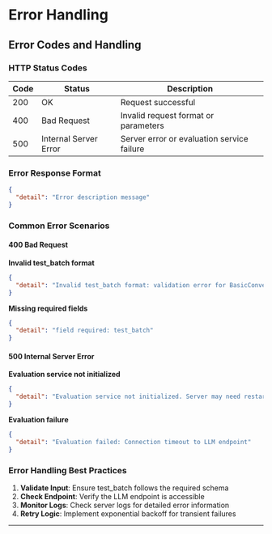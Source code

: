 # Error Handling
## Error Codes and Handling

### HTTP Status Codes

| Code | Status | Description |
|------|--------|-------------|
| 200 | OK | Request successful |
| 400 | Bad Request | Invalid request format or parameters |
| 500 | Internal Server Error | Server error or evaluation service failure |

### Error Response Format

```json
{
  "detail": "Error description message"
}
```

### Common Error Scenarios

#### 400 Bad Request

**Invalid test_batch format**
```json
{
  "detail": "Invalid test_batch format: validation error for BasicConversation.interactions"
}
```

**Missing required fields**
```json
{
  "detail": "field required: test_batch"
}
```

#### 500 Internal Server Error

**Evaluation service not initialized**
```json
{
  "detail": "Evaluation service not initialized. Server may need restart."
}
```

**Evaluation failure**
```json
{
  "detail": "Evaluation failed: Connection timeout to LLM endpoint"
}
```

### Error Handling Best Practices

1. **Validate Input**: Ensure test_batch follows the required schema
2. **Check Endpoint**: Verify the LLM endpoint is accessible
3. **Monitor Logs**: Check server logs for detailed error information
4. **Retry Logic**: Implement exponential backoff for transient failures

---
